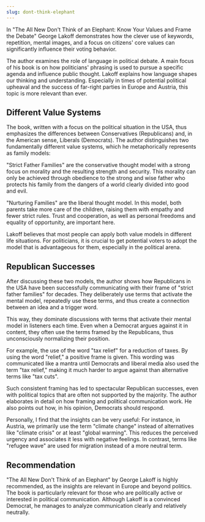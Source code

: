 ```yaml
---
slug: dont-think-elephant
---
```


In "The All New Don't Think of an Elephant: Know Your Values and Frame the Debate" George Lakoff demonstrates how the clever use of keywords, repetition, mental images, and a focus on citizens' core values can significantly influence their voting behavior.

The author examines the role of language in political debate. A main focus of his book is on how politicians' phrasing is used to pursue a specific agenda and influence public thought. Lakoff explains how language shapes our thinking and understanding. Especially in times of potential political upheaval and the success of far-right parties in Europe and Austria, this topic is more relevant than ever.

## Different Value Systems
The book, written with a focus on the political situation in the USA, thus emphasizes the differences between Conservatives (Republicans) and, in the American sense, Liberals (Democrats). The author distinguishes two fundamentally different value systems, which he metaphorically represents as family models:

"Strict Father Families" are the conservative thought model with a strong focus on morality and the resulting strength and security. This morality can only be achieved through obedience to the strong and wise father who protects his family from the dangers of a world clearly divided into good and evil.

"Nurturing Families" are the liberal thought model. In this model, both parents take more care of the children, raising them with empathy and fewer strict rules. Trust and cooperation, as well as personal freedoms and equality of opportunity, are important here.

Lakoff believes that most people can apply both value models in different life situations. For politicians, it is crucial to get potential voters to adopt the model that is advantageous for them, especially in the political arena.

## Republican Successes
After discussing these two models, the author shows how Republicans in the USA have been successfully communicating with their frame of "strict father families" for decades. They deliberately use terms that activate the mental model, repeatedly use these terms, and thus create a connection between an idea and a trigger word.

This way, they dominate discussions with terms that activate their mental model in listeners each time. Even when a Democrat argues against it in content, they often use the terms framed by the Republicans, thus unconsciously normalizing their position.

For example, the use of the word "tax relief" for a reduction of taxes. By using the word "relief," a positive frame is given. This wording was communicated like a mantra until Democrats and liberal media also used the term "tax relief," making it much harder to argue against than alternative terms like "tax cuts".

Such consistent framing has led to spectacular Republican successes, even with political topics that are often not supported by the majority. The author elaborates in detail on how framing and political communication work. He also points out how, in his opinion, Democrats should respond.

Personally, I find that the insights can be very useful: For instance, in Austria, we primarily use the term "climate change" instead of alternatives like "climate crisis" or at least "global warming". This reduces the perceived urgency and associates it less with negative feelings. In contrast, terms like "refugee wave" are used for migration instead of a more neutral term.

## Recommendation
"The All New Don't Think of an Elephant" by George Lakoff is highly recommended, as the insights are relevant in Europe and beyond politics. The book is particularly relevant for those who are politically active or interested in political communication. Although Lakoff is a convinced Democrat, he manages to analyze communication clearly and relatively neutrally.